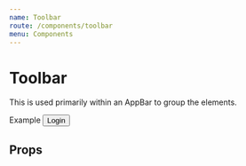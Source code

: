 ```yaml
---
name: Toolbar
route: /components/toolbar
menu: Components
---
```



# Toolbar

This is used primarily within an AppBar to group the elements.

<Playground>
  <AppBar position="relative">
    <Toolbar>
      <Box flexGrow={1}>
        <Heading.h1>Example</Heading.h1>
      </Box>
      <Button color="inherit" variant="text">
        Login
      </Button>
    </Toolbar>
  </AppBar>
</Playground>

## Props

<Props of={Toolbar} />
